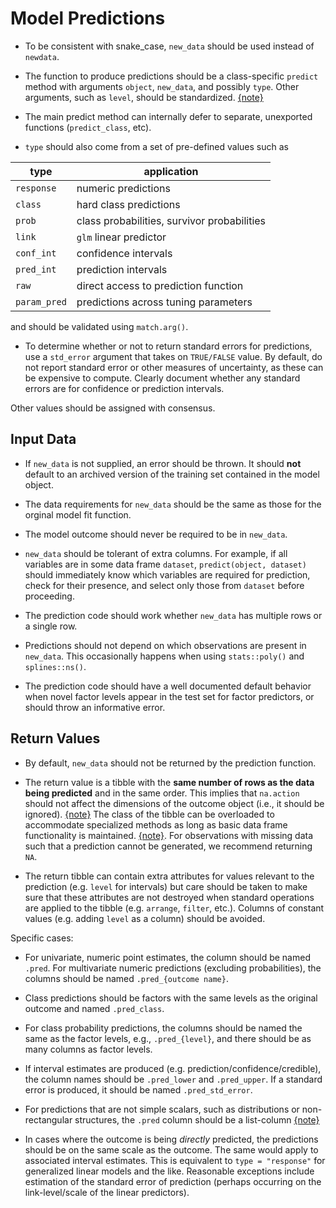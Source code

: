 # Model Predictions

 * To be consistent with snake_case, `new_data` should be used instead of `newdata`. 

<div id="discuss-back"></div> 

* The function to produce predictions should be a class-specific `predict` method with arguments `object`, `new_data`, and possibly `type`. Other arguments, such as `level`, should be standardized. [{note}](#discuss)

* The main predict method can internally defer to separate, unexported functions (`predict_class`, etc). 

* `type` should also come from a set of pre-defined values such as

| type         	| application                                 	|
|--------------	|---------------------------------------------	|
| `response`   	| numeric predictions                         	|
| `class`      	| hard class predictions                      	|
| `prob`       	| class probabilities, survivor probabilities 	|
| `link`       	| `glm` linear predictor                      	|
| `conf_int`   	| confidence intervals                        	|
| `pred_int`   	| prediction intervals                        	|
| `raw`        	| direct access to prediction function        	|
| `param_pred` 	| predictions across tuning parameters        	|

and should be validated using `match.arg()`.

* To determine whether or not to return standard errors for predictions, use a `std_error` argument that takes on `TRUE/FALSE` value. By default, do not report standard error or other measures of uncertainty, as these can be expensive to compute. Clearly document whether any standard errors are for confidence or prediction intervals.

Other values should be assigned with consensus. 

## Input Data

* If `new_data` is not supplied, an error should be thrown. It should **not** default to an archived version of the training set contained in the model object. 

* The data requirements for `new_data` should be the same as those for the orginal model fit function. 

* The model outcome should never be required to be in `new_data`. 

* `new_data` should be tolerant of extra columns. For example, if all variables are in some data frame `dataset`, `predict(object, dataset)` should immediately know which variables are required for prediction, check for their presence, and select only those from `dataset` before proceeding. 

* The prediction code should work whether `new_data` has multiple rows or a single row. 

* Predictions should not depend on which observations are present in `new_data`. This occasionally happens when using `stats::poly()` and `splines::ns()`.

* The prediction code should have a well documented default behavior when novel factor levels appear in the test set for factor predictors, or should throw an informative error.


## Return Values

* By default, `new_data` should not be returned by the prediction function. 

 <div id="dplyr-like-back"></div>

 * The return value is a tibble with the **same number of rows as the data being predicted** and in the same order. This implies that `na.action` should not affect the dimensions of the outcome object (i.e., it should be ignored).  [{note}](#binding) The class of the tibble can be overloaded to accommodate specialized methods as long as basic data frame functionality is maintained.  [{note}](#dplyr-like). For observations with missing data such that a prediction cannot be generated, we recommend returning `NA`.
 
 * The return tibble can contain extra attributes for values relevant to the prediction (e.g. `level` for intervals) but care should be taken to make sure that these attributes are not destroyed when standard operations are applied to the tibble (e.g. `arrange`, `filter`, etc.). Columns of constant values (e.g. adding `level` as a column) should be avoided. 
 
Specific cases:
 
   * For univariate, numeric point estimates, the column should be named `.pred`. For multivariate numeric predictions (excluding probabilities), the columns should be named `.pred_{outcome name}`.
      
   * Class predictions should be factors with the same levels as the original outcome and named `.pred_class`. 
   
   * For class probability predictions, the columns should be named the same as the factor levels, e.g., `.pred_{level}`, and there should be as many columns as factor levels. 
 
   * If interval estimates are produced (e.g. prediction/confidence/credible), the column names should be `.pred_lower` and `.pred_upper`. If a standard error is produced, it should be named `.pred_std_error`. 
 
 <div id="list-cols-back"></div>
 
   * For predictions that are not simple scalars, such as distributions or non-rectangular structures, the `.pred` column should be a list-column [{note}](#list-cols) 
   
 * In cases where the outcome is being _directly_ predicted, the predictions should be on the same scale as the outcome. The same would apply to associated interval estimates. This is equivalent to `type = "response"` for generalized linear models and the like. Reasonable exceptions include estimation of the standard error of prediction (perhaps occurring on the link-level/scale of the linear predictors). 
